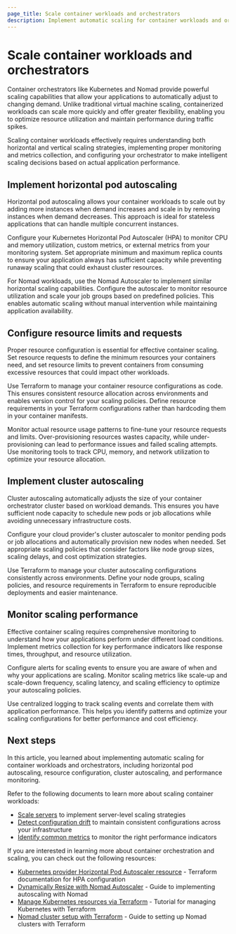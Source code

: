 ```yaml
---
page_title: Scale container workloads and orchestrators
description: Implement automatic scaling for container workloads and orchestrators to dynamically meet resource requirements and improve application performance.
---
```


# Scale container workloads and orchestrators

Container orchestrators like Kubernetes and Nomad provide powerful scaling capabilities that allow your applications to automatically adjust to changing demand. Unlike traditional virtual machine scaling, containerized workloads can scale more quickly and offer greater flexibility, enabling you to optimize resource utilization and maintain performance during traffic spikes.

Scaling container workloads effectively requires understanding both horizontal and vertical scaling strategies, implementing proper monitoring and metrics collection, and configuring your orchestrator to make intelligent scaling decisions based on actual application performance.

## Implement horizontal pod autoscaling

Horizontal pod autoscaling allows your container workloads to scale out by adding more instances when demand increases and scale in by removing instances when demand decreases. This approach is ideal for stateless applications that can handle multiple concurrent instances.

Configure your Kubernetes Horizontal Pod Autoscaler (HPA) to monitor CPU and memory utilization, custom metrics, or external metrics from your monitoring system. Set appropriate minimum and maximum replica counts to ensure your application always has sufficient capacity while preventing runaway scaling that could exhaust cluster resources.

For Nomad workloads, use the Nomad Autoscaler to implement similar horizontal scaling capabilities. Configure the autoscaler to monitor resource utilization and scale your job groups based on predefined policies. This enables automatic scaling without manual intervention while maintaining application availability.

## Configure resource limits and requests

Proper resource configuration is essential for effective container scaling. Set resource requests to define the minimum resources your containers need, and set resource limits to prevent containers from consuming excessive resources that could impact other workloads.

Use Terraform to manage your container resource configurations as code. This ensures consistent resource allocation across environments and enables version control for your scaling policies. Define resource requirements in your Terraform configurations rather than hardcoding them in your container manifests.

Monitor actual resource usage patterns to fine-tune your resource requests and limits. Over-provisioning resources wastes capacity, while under-provisioning can lead to performance issues and failed scaling attempts. Use monitoring tools to track CPU, memory, and network utilization to optimize your resource allocation.

## Implement cluster autoscaling

Cluster autoscaling automatically adjusts the size of your container orchestrator cluster based on workload demands. This ensures you have sufficient node capacity to schedule new pods or job allocations while avoiding unnecessary infrastructure costs.

Configure your cloud provider's cluster autoscaler to monitor pending pods or job allocations and automatically provision new nodes when needed. Set appropriate scaling policies that consider factors like node group sizes, scaling delays, and cost optimization strategies.

Use Terraform to manage your cluster autoscaling configurations consistently across environments. Define your node groups, scaling policies, and resource requirements in Terraform to ensure reproducible deployments and easier maintenance.

## Monitor scaling performance

Effective container scaling requires comprehensive monitoring to understand how your applications perform under different load conditions. Implement metrics collection for key performance indicators like response times, throughput, and resource utilization.

Configure alerts for scaling events to ensure you are aware of when and why your applications are scaling. Monitor scaling metrics like scale-up and scale-down frequency, scaling latency, and scaling efficiency to optimize your autoscaling policies.

Use centralized logging to track scaling events and correlate them with application performance. This helps you identify patterns and optimize your scaling configurations for better performance and cost efficiency.

## Next steps

In this article, you learned about implementing automatic scaling for container workloads and orchestrators, including horizontal pod autoscaling, resource configuration, cluster autoscaling, and performance monitoring.

Refer to the following documents to learn more about scaling container workloads:

- [Scale servers](/well-architected-framework/optimize-systems/scale-resources/servers) to implement server-level scaling strategies
- [Detect configuration drift](/well-architected-framework/optimize-systems/monitor-system-health/detect-configuration-drift) to maintain consistent configurations across your infrastructure
- [Identify common metrics](/well-architected-framework/optimize-systems/monitor-system-health/identify-metrics) to monitor the right performance indicators

If you are interested in learning more about container orchestration and scaling, you can check out the following resources:

- [Kubernetes provider Horizontal Pod Autoscaler resource](https://registry.terraform.io/providers/hashicorp/kubernetes/latest/docs/resources/horizontal_pod_autoscaler) - Terraform documentation for HPA configuration
- [Dynamically Resize with Nomad Autoscaler](/nomad/tutorials/autoscaler) - Guide to implementing autoscaling with Nomad
- [Manage Kubernetes resources via Terraform](/terraform/tutorials/kubernetes/kubernetes-provider) - Tutorial for managing Kubernetes with Terraform
- [Nomad cluster setup with Terraform](/nomad/tutorials/cluster-setup) - Guide to setting up Nomad clusters with Terraform